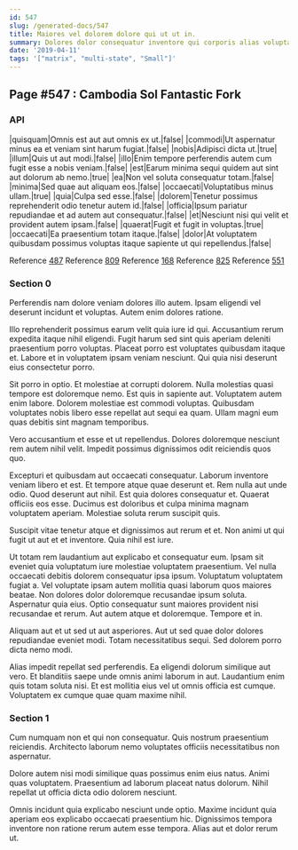 ```yaml
---
id: 547
slug: /generated-docs/547
title: Maiores vel dolorem dolore qui ut ut in.
summary: Dolores dolor consequatur inventore qui corporis alias voluptatem dolor.
date: '2019-04-11'
tags: '["matrix", "multi-state", "Small"]'
---
```

## Page #547 : Cambodia Sol Fantastic Fork
<Partial />

### API

|quisquam|Omnis est aut aut omnis ex ut.|false|
|commodi|Ut aspernatur minus ea et veniam sint harum fugiat.|false|
|nobis|Adipisci dicta ut.|true|
|illum|Quis ut aut modi.|false|
|illo|Enim tempore perferendis autem cum fugit esse a nobis veniam.|false|
|est|Earum minima sequi quidem aut sint aut dolorum ab nemo.|true|
|ea|Non vel soluta consequatur totam.|false|
|minima|Sed quae aut aliquam eos.|false|
|occaecati|Voluptatibus minus ullam.|true|
|quia|Culpa sed esse.|false|
|dolorem|Tenetur possimus reprehenderit odio tenetur autem id.|false|
|officia|Ipsum pariatur repudiandae et ad autem aut consequatur.|false|
|et|Nesciunt nisi qui velit et provident autem ipsam.|false|
|quaerat|Fugit et fugit in voluptas.|true|
|occaecati|Ea praesentium totam itaque.|false|
|dolor|At voluptatem quibusdam possimus voluptas itaque sapiente ut qui repellendus.|false|

Reference [487](/generated-docs/487)
Reference [809](/generated-docs/809)
Reference [168](/generated-docs/168)
Reference [825](/generated-docs/825)
Reference [551](/generated-docs/551)


### Section 0
Perferendis nam dolore veniam dolores illo autem. Ipsam eligendi vel deserunt incidunt et voluptas. Autem enim dolores ratione.
 Illo reprehenderit possimus earum velit quia iure id qui. Accusantium rerum expedita itaque nihil eligendi. Fugit harum sed sint quis aperiam deleniti praesentium porro voluptas. Placeat porro est voluptates quibusdam itaque et. Labore et in voluptatem ipsam veniam nesciunt. Qui quia nisi deserunt eius consectetur porro.
 Sit porro in optio. Et molestiae at corrupti dolorem. Nulla molestias quasi tempore est doloremque nemo. Est quis in sapiente aut.
Voluptatem autem enim labore. Dolorem molestiae est commodi voluptas. Quibusdam voluptates nobis libero esse repellat aut sequi ea quam. Ullam magni eum quas debitis sint magnam temporibus.
 Vero accusantium et esse et ut repellendus. Dolores doloremque nesciunt rem autem nihil velit. Impedit possimus dignissimos odit reiciendis quos quo.
 Excepturi et quibusdam aut occaecati consequatur. Laborum inventore veniam libero et est. Et tempore atque quae deserunt et.
Rem nulla aut unde odio. Quod deserunt aut nihil. Est quia dolores consequatur et. Quaerat officiis eos esse. Ducimus est doloribus et culpa minima magnam voluptatem aperiam. Molestiae soluta rerum suscipit quis.
 Suscipit vitae tenetur atque et dignissimos aut rerum et et. Non animi ut qui fugit ut aut et et inventore. Quia nihil est iure.
 Ut totam rem laudantium aut explicabo et consequatur eum. Ipsam sit eveniet quia voluptatum iure molestiae voluptatem praesentium. Vel nulla occaecati debitis dolorem consequatur ipsa ipsum. Voluptatum voluptatem fugiat a.
Vel voluptate ipsam autem mollitia quasi laborum quos maiores beatae. Non dolores dolor doloremque recusandae ipsum soluta. Aspernatur quia eius. Optio consequatur sunt maiores provident nisi recusandae et rerum. Aut autem atque et doloremque. Tempore et in.
 Aliquam aut et ut sed ut aut asperiores. Aut ut sed quae dolor dolores repudiandae eveniet modi. Totam necessitatibus sequi. Sed dolorem porro dicta nemo modi.
 Alias impedit repellat sed perferendis. Ea eligendi dolorum similique aut vero. Et blanditiis saepe unde omnis animi laborum in aut. Laudantium enim quis totam soluta nisi. Et est mollitia eius vel ut omnis officia est cumque. Voluptatem ex cumque quae quam maxime nihil.
### Section 1
Cum numquam non et qui non consequatur. Quis nostrum praesentium reiciendis. Architecto laborum nemo voluptates officiis necessitatibus non aspernatur.
 Dolore autem nisi modi similique quas possimus enim eius natus. Animi quas voluptatem. Praesentium ad laborum placeat natus dolorum. Nihil repellat ut officia dicta odio dolorem nesciunt.
 Omnis incidunt quia explicabo nesciunt unde optio. Maxime incidunt quia aperiam eos explicabo occaecati praesentium hic. Dignissimos tempora inventore non ratione rerum autem esse tempora. Alias aut et dolor rerum ut.
